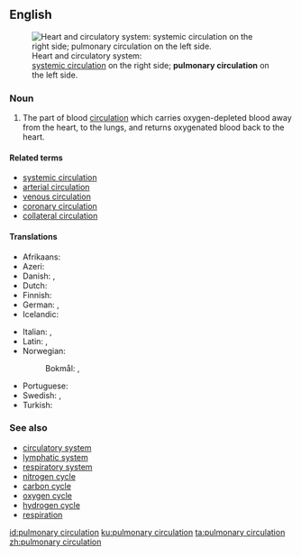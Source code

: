 ==English==
[[File:Circulatory system SMIL.svg|thumbnail|Heart and circulatory system:<br>[[systemic circulation]] on the right side; '''pulmonary circulation''' on the left side.]]

===Noun===
{{en-noun}}

# {{label|en|anatomy}} The part of blood [[circulation]] which carries oxygen-depleted blood away from the heart, to the lungs, and returns oxygenated blood back to the heart.

====Related terms====
* [[systemic circulation]]
* [[arterial circulation]]
* [[venous circulation]]
* [[coronary circulation]]
* [[collateral circulation]]

====Translations====
{{trans-top|part of blood circulation}}
* Afrikaans: {{t|af|pulmonêre sirkulasie}}
* Azeri: {{t|az|kiçik qan dövranı}}
* Danish: {{t|da|det lille kredsløb|n}}, {{t|da|lungekredsløbet|n}}
* Dutch: {{t|nl|kleine bloedsomloop|m}}
* Finnish: {{t+|fi|pieni verenkierto}}
* German: {{t|de|kleiner Blutkreislauf|m}}, {{t|de|Lungenkreislauf|m}}
* Icelandic: {{t|is|lungnablóðrás|f}}
{{trans-mid}}
* Italian: {{t|it|piccola circolazione|f}}, {{t|it|circolazione polmonare|f}}
* Latin: {{t|la|circulatio pulmonalis}}, {{t|la|circulatio minor}}
* Norwegian:
*: Bokmål: {{t|nb|lille kretsløp|n}}, {{t|nb|lungekretsløpet|n}}
* Portuguese: {{t|pt|circulação pulmonar|f}}
* Swedish: {{t|sv|lilla kretsloppet|n}}, {{t|sv|lungkretsloppet|n}}
* Turkish: {{t+|tr|küçük kan dolaşımı}}
{{trans-bottom}}

===See also===
* [[circulatory system]]
* [[lymphatic system]]
* [[respiratory system]]
* [[nitrogen cycle]]
* [[carbon cycle]]
* [[oxygen cycle]]
* [[hydrogen cycle]]
* [[respiration]]

[[id:pulmonary circulation]]
[[ku:pulmonary circulation]]
[[ta:pulmonary circulation]]
[[zh:pulmonary circulation]]